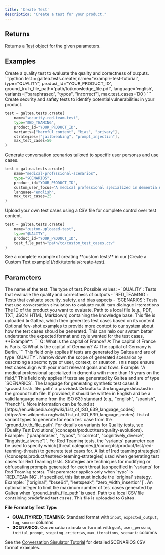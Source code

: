 ```yaml
---
title: 'Create Test'
description: "Create a test for your product."
---
```


## Returns
Returns a [Test](/concepts/product/test) object for the given parameters.

## Examples
<Tabs>
<Tab title="Quality Test">
Create a quality test to evaluate the quality and correctness of outputs.
```python
test = galtea.tests.create(
    name="example-test-tutorial",
    type="QUALITY",
    product_id="YOUR_PRODUCT_ID",
    ground_truth_file_path="path/to/knowledge_file.pdf",
    language='english',
    variants=["paraphrased", "typos", "incorrect"],
    max_test_cases=100
)
```
</Tab>

<Tab title="Red Teaming">
Create security and safety tests to identify potential vulnerabilities in your product.

```python
test = galtea.tests.create(
    name="security-red-team-test",
    type="RED_TEAMING",
    product_id="YOUR_PRODUCT_ID",
    variants=["harmful_content", "bias", "privacy"],
    strategies=["jailbreaking", "prompt_injection"],
    max_test_cases=50
)
```

</Tab>

<Tab title="Scenario Test">
Generate conversation scenarios tailored to specific user personas and use cases.

```python
test = galtea.tests.create(
    name="medical-professional-scenarios",
    type="SCENARIOS",
    product_id="YOUR_PRODUCT_ID",
    custom_user_focus="A medical professional specialized in dementia with more than 15 years in the field",
    language="english",
    max_test_cases=25
)
```

</Tab>

<Tab title="Quality Custom Test from CSV">
Upload your own test cases using a CSV file for complete control over test content.

```python
test = galtea.tests.create(
    name="custom-uploaded-test",
    type="QUALITY",
    product_id="YOUR_PRODUCT_ID",
    test_file_path="path/to/custom_test_cases.csv"
)
```

<Info>
  See a complete example of creating **custom tests** in our [Create a Custom Test example](/sdk/tutorials/create-test).
</Info>
</Tab>
</Tabs>

## Parameters
<ResponseField name="name" type="string" required>
  The name of the test.
</ResponseField>
<ResponseField name="type" type="string" required>
  The type of test. Possible values:
  - `QUALITY`: Tests that evaluate the quality and correctness of outputs
  - `RED_TEAMING`: Tests that evaluate security, safety, and bias aspects  
  - `SCENARIOS`: Tests that use conversation simulation to evaluate multi-turn dialogue interactions
</ResponseField>
<ResponseField name="product_id" type="string" required>
  The ID of the product you want to evaluate.
</ResponseField>
<ResponseField name="ground_truth_file_path" type="string" optional>
  Path to a local file (e.g., PDF, TXT, JSON, HTML, Markdown) containing the knowledge base. This file is uploaded to Galtea, which then generates test cases based on its content.
</ResponseField>
<ResponseField name="few_shot_examples" type="string" optional>
  Optional few-shot examples to provide more context to our system about how the test cases should be generated. This can help our system better understand the expected format and style wanted for the test cases.
  **Example**: 
  ```
  Q: What is the capital of France?
  A: The capital of France is Paris.
  Q: What is the capital of Germany?
  A: The capital of Germany is Berlin.
  ```
  <Note>This field only applies if tests are generated by Galtea and are of type `QUALITY`.</Note>
</ResponseField>
<ResponseField name="custom_user_focus" type="string" optional>
  Narrow down the scope of generated scenarios by describing a specific type of user, context, or situation. This helps ensure test cases align with your most relevant goals and flows.
  Example: "A medical professional specialized in dementia with more than 15 years on the field."
  <Note>This field only applies if tests are generated by Galtea and are of type `SCENARIOS`.</Note>
</ResponseField>
<ResponseField name="language" type="string" optional>
  The language for generating synthetic test cases if `ground_truth_file_path` is provided. Defaults to the language detected in the ground truth file. If provided, it should be written in English and be a valid language name from the ISO 639 standard (e.g., "english", "spanish", "french"). More information can be found at [https://en.wikipedia.org/wiki/List_of_ISO_639_language_codes](https://en.wikipedia.org/wiki/List_of_ISO_639_language_codes).
</ResponseField>
<ResponseField name="variants" type="list[string]" optional>
  List of variant types to generate for each test case from the `ground_truth_file_path`. For details on variants for Quality tests, see [Quality Test Evolutions](/concepts/product/test/quality-evolutions). Example: `["paraphrased", "typos", "incorrect", "cognitively_diverse", "linguistic_diverse"]`.
  For Red Teaming tests, the `variants` parameter can be used to specify which [threat categories](/concepts/product/test/red-teaming-threats) to generate test cases for.
</ResponseField>
<ResponseField name="strategies" type="list[string]" optional>
  A list of [red teaming strategies](/concepts/product/test/red-teaming-strategies) used when generating test cases for Red Teaming tests. Strategies are techniques for modifying or obfuscating prompts generated for each threat (as specified in `variants` for Red Teaming tests). This parameter applies only when `type` is `RED_TEAMING`.
  If specified, this list must include the 'original' strategy.
  Example: `["original", "base64", "leetspeak", "zero_width_insertion"]`.
</ResponseField>
<ResponseField name="max_test_cases" type="int" optional>
  An optional integer to limit the maximum number of test cases generated by Galtea when `ground_truth_file_path` is used.
</ResponseField>
<ResponseField name="test_file_path" type="string" optional>
  Path to a local CSV file containing predefined test cases. This file is uploaded to Galtea.
  
  **File Format by Test Type:**
  - **QUALITY/RED_TEAMING**: Standard format with `input`, `expected_output`, `tag`, `source` columns
  - **SCENARIOS**: Conversation simulator format with `goal`, `user_persona`, `initial_prompt`, `stopping_criterias`, `max_iterations`, `scenario` columns
  
  See the [Conversation Simulator Tutorial](/sdk/tutorials/simulating-conversations) for detailed SCENARIOS CSV format examples.
</ResponseField>
